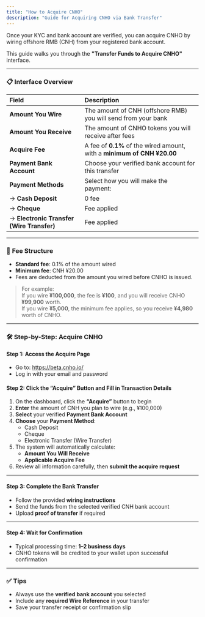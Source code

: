```yaml
---
title: "How to Acquire CNHO"
description: "Guide for Acquiring CNHO via Bank Transfer"
---
```


Once your KYC and bank account are verified, you can acquire CNHO by wiring offshore RMB (CNH) from your registered bank account.

This guide walks you through the **"Transfer Funds to Acquire CNHO"** interface.

---

### 📋 **Interface Overview**

| Field                                     | Description                                                             |
| :---------------------------------------- | :---------------------------------------------------------------------- |
| **Amount You Wire**                       | The amount of CNH (offshore RMB) you will send from your bank           |
| **Amount You Receive**                    | The amount of CNHO tokens you will receive after fees                   |
| **Acquire Fee**                           | A fee of **0.1%** of the wired amount, with a **minimum of CNH ¥20.00** |
| **Payment Bank Account**                  | Choose your verified bank account for this transfer                     |
| **Payment Methods**                       | Select how you will make the payment:                                   |
| → **Cash Deposit**                        | 0 fee                                                                   |
| → **Cheque**                              | Fee applied                                                             |
| → **Electronic Transfer (Wire Transfer)** | Fee applied                                                             |

---

### 💸 **Fee Structure**

- **Standard fee**: 0.1% of the amount wired
- **Minimum fee**: CNH ¥20.00
- Fees are deducted from the amount you wired before CNHO is issued.

> For example:\
> If you wire **¥100,000**, the fee is **¥100**, and you will receive CNHO **¥99,900** worth.\
> If you wire **¥5,000**, the minimum fee applies, so you receive **¥4,980** worth of CNHO.

---

### 🛠️ **Step-by-Step: Acquire CNHO**

#### **Step 1: Access the Acquire Page**

- Go to: https://beta.cnho.io/
- Log in with your email and password

#### **Step 2: Click the “Acquire” Button and Fill in Transaction Details**

1. On the dashboard, click the **“Acquire”** button to begin
2. **Enter** the amount of CNH you plan to wire (e.g., ¥100,000)
3. **Select** your verified **Payment Bank Account**
4. **Choose** your **Payment Method**:
   - Cash Deposit
   - Cheque
   - Electronic Transfer (Wire Transfer)
5. The system will automatically calculate:
   - **Amount You Will Receive**
   - **Applicable Acquire Fee**
6. Review all information carefully, then **submit the acquire request**

---

#### **Step 3: Complete the Bank Transfer**

- Follow the provided **wiring instructions**
- Send the funds from the selected verified CNH bank account
- Upload **proof of transfer** if required

---

#### **Step 4: Wait for Confirmation**

- Typical processing time: **1–2 business days**
- CNHO tokens will be credited to your wallet upon successful confirmation

---

### ✅ Tips

- Always use the **verified bank account** you selected
- Include any **required Wire Reference** in your transfer
- Save your transfer receipt or confirmation slip